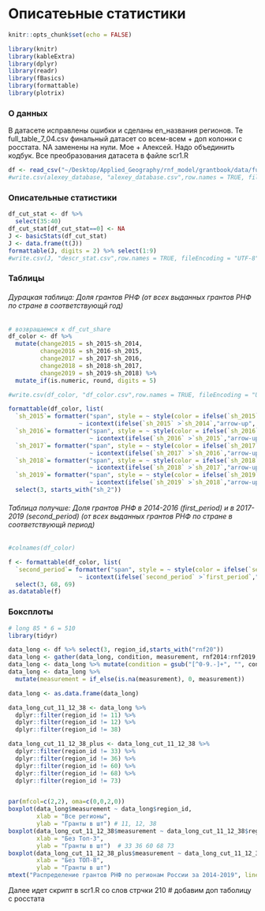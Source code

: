 # Описатеьные статистики
```r
knitr::opts_chunk$set(echo = FALSE)
```
```r
library(knitr)
library(kableExtra)
library(dplyr)
library(readr)
library(fBasics)
library(formattable)
library(plotrix)
```

### О данных {-}
В датасете исправлены ошибки и сделаны en_названия регионов. Те full_table_7_04.csv финальный датасет со всем-всем + доп колонки с росстата. NA заменены на нули. Мое + Алексей. Надо объединить кодбук. Все преобразования датасета в файле scr1.R
```r
df <- read_csv("~/Desktop/Applied_Geography/rnf_model/grantbook/data/full_table_7_04.csv")
#write.csv(alexey_database, "alexey_database.csv",row.names = TRUE, fileEncoding = "UTF-8" )
```

### Описательные статистики {-}
```r
df_cut_stat <- df %>% 
  select(35:40)
df_cut_stat[df_cut_stat==0] <- NA
J <- basicStats(df_cut_stat)
J <- data.frame(t(J))
formattable(J, digits = 2) %>% select(1:9)
#write.csv(J, "descr_stat.csv",row.names = TRUE, fileEncoding = "UTF-8" )
```

### Таблицы {-}

###### Дурацкая таблица: _Доля грантов РНФ (от всех выданных грантов РНФ по стране в соответствующй год)_ {-}
```r
# возвращаемся к df_cut_share
df_color <- df %>% 
  mutate(change2015 = sh_2015-sh_2014,
         change2016 = sh_2016-sh_2015,
         change2017 = sh_2017-sh_2016,
         change2018 = sh_2018-sh_2017,
         change2019 = sh_2019-sh_2018) %>% 
  mutate_if(is.numeric, round, digits = 5)

#write.csv(df_color, "df_color.csv",row.names = TRUE, fileEncoding = "UTF-8" )
```

```r

formattable(df_color, list(
  `sh_2015`= formatter("span", style = ~ style(color = ifelse(`sh_2015` >`sh_2014`, "green", "red")),
                    ~ icontext(ifelse(`sh_2015` >`sh_2014`,"arrow-up", "arrow-down"), `sh_2015`)),
  `sh_2016`= formatter("span", style = ~ style(color = ifelse(`sh_2016` >`sh_2015`, "green", "red")),
                       ~ icontext(ifelse(`sh_2016` >`sh_2015`,"arrow-up", "arrow-down"), `sh_2016`)),
  `sh_2017`= formatter("span", style = ~ style(color = ifelse(`sh_2017` >`sh_2016`, "green", "red")),
                       ~ icontext(ifelse(`sh_2017` >`sh_2016`,"arrow-up", "arrow-down"), `sh_2017`)),
  `sh_2018`= formatter("span", style = ~ style(color = ifelse(`sh_2018` >`sh_2017`, "green", "red")),
                       ~ icontext(ifelse(`sh_2018` >`sh_2017`,"arrow-up", "arrow-down"), `sh_2018`)),
  `sh_2019`= formatter("span", style = ~ style(color = ifelse(`sh_2019` >`sh_2018`, "green", "red")),
                       ~ icontext(ifelse(`sh_2019` >`sh_2018`,"arrow-up", "arrow-down"), `sh_2019`)))) %>%
  select(3, starts_with("sh_2")) 

```


###### Таблица получше: _Доля грантов РНФ в 2014-2016 (first_period) и в 2017-2019 (second_period) (от всех выданных грантов РНФ по стране в соответствующй период)_ {-}
```r
#colnames(df_color)

f <- formattable(df_color, list(
  `second_period`= formatter("span", style = ~ style(color = ifelse(`second_period` >`first_period`, "green", "red")),
                    ~ icontext(ifelse(`second_period` >`first_period`,"arrow-up", "arrow-down"), `second_period`)))) %>%
  select(3, 68, 69) 
as.datatable(f)

```

### Боксплоты {-}
```r
# long 85 * 6 = 510
library(tidyr)

data_long <- df %>% select(3, region_id,starts_with("rnf20"))
data_long <- gather(data_long, condition, measurement, rnf2014:rnf2019, factor_key=TRUE)
data_long <- data_long %>% mutate(condition = gsub("[^0-9.-]+", "", condition))
data_long <- data_long %>%
  mutate(measurement = if_else(is.na(measurement), 0, measurement))

data_long <- as.data.frame(data_long)

data_long_cut_11_12_38 <- data_long %>% 
  dplyr::filter(region_id != 11) %>% 
  dplyr::filter(region_id != 12) %>% 
  dplyr::filter(region_id != 38) 

data_long_cut_11_12_38_plus <- data_long_cut_11_12_38 %>% 
  dplyr::filter(region_id != 33) %>% 
  dplyr::filter(region_id != 36) %>% 
  dplyr::filter(region_id != 60) %>% 
  dplyr::filter(region_id != 68) %>% 
  dplyr::filter(region_id != 73) 


par(mfcol=c(2,2), oma=c(0,0,2,0))
boxplot(data_long$measurement ~ data_long$region_id,
        xlab = "Все регионы",
        ylab = "Гранты в шт") # 11, 12, 38
boxplot(data_long_cut_11_12_38$measurement ~ data_long_cut_11_12_38$region_id,
        xlab = "Без Топ-3",
        ylab = "Гранты в шт")  # 33 36 60 68 73
boxplot(data_long_cut_11_12_38_plus$measurement ~ data_long_cut_11_12_38_plus$region_id,
        xlab = "Без ТОП-8",
        ylab = "Гранты в шт")
mtext("Распределение грантов РНФ по регионам России за 2014-2019", line=0, side=3, outer=TRUE, cex=-10)

```

Далее идет скрипт в scr1.R со слов стрчки 210 # добавим доп таболицу с росстата 





